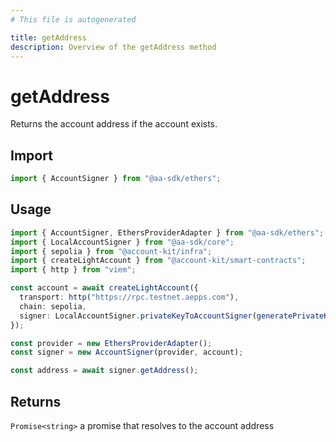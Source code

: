 ```yaml
---
# This file is autogenerated

title: getAddress
description: Overview of the getAddress method
---
```


# getAddress

Returns the account address if the account exists.

## Import

```ts
import { AccountSigner } from "@aa-sdk/ethers";
```

## Usage

```ts
import { AccountSigner, EthersProviderAdapter } from "@aa-sdk/ethers";
import { LocalAccountSigner } from "@aa-sdk/core";
import { sepolia } from "@account-kit/infra";
import { createLightAccount } from "@account-kit/smart-contracts";
import { http } from "viem";

const account = await createLightAccount({
  transport: http("https://rpc.testnet.aepps.com"),
  chain: sepolia,
  signer: LocalAccountSigner.privateKeyToAccountSigner(generatePrivateKey()),
});

const provider = new EthersProviderAdapter();
const signer = new AccountSigner(provider, account);

const address = await signer.getAddress();
```

## Returns

`Promise<string>`
a promise that resolves to the account address

